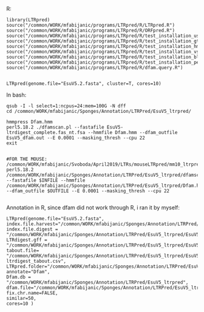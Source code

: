 R:

```
library(LTRpred)
source("/common/WORK/mfabijanic/programs/LTRpred/R/LTRpred.R")
source("/common/WORK/mfabijanic/programs/LTRpred/R/ORFpred.R")
source("/common/WORK/mfabijanic/programs/LTRpred/R/test_installation_usearch.R")
source("/common/WORK/mfabijanic/programs/LTRpred/R/test_installation_gt.R")
source("/common/WORK/mfabijanic/programs/LTRpred/R/test_installation_hmmer.R")
source("/common/WORK/mfabijanic/programs/LTRpred/R/test_installation_vsearch.R")
source("/common/WORK/mfabijanic/programs/LTRpred/R/test_installation_blast.R")
source("/common/WORK/mfabijanic/programs/LTRpred/R/test_installation_perl.R")
source("/common/WORK/mfabijanic/programs/LTRpred/R/dfam.query.R")


LTRpred(genome.file="EsuV5.2.fasta", cluster=T, cores=10)

```

In bash:

```
qsub -I -l select=1:ncpus=24:mem=100G -N dff
cd /common/WORK/mfabijanic/Sponges/Annotation/LTRPred/EsuV5_ltrpred/

hmmpress Dfam.hmm
perl5.18.2 ./dfamscan.pl --fastafile EsuV5-ltrdigest_complete.fas_nt.fsa --hmmfile Dfam.hmm --dfam_outfile EsuV5_dfam.out --E 0.0001 --masking_thresh --cpu 22 
exit


#FOR THE MOUSE:
/common/WORK/mfabijanic/Svoboda/April2019/LTRs/mouseLTRpred/mm10_ltrpred/
perl5.18.2 /common/WORK/mfabijanic/Sponges/Annotation/LTRPred/EsuV5_ltrpred/dfamscan.pl --fastafile $INFILE --hmmfile /common/WORK/mfabijanic/Sponges/Annotation/LTRPred/EsuV5_ltrpred/Dfam.hmm --dfam_outfile $OUTFILE --E 0.0001 --masking_thresh --cpu 22 


```

Annotation in R, since dfam did not work through R, i ran it by myself:
```
LTRpred(genome.file="EsuV5.2.fasta", 
index.file.harvest="/common/WORK/mfabijanic/Sponges/Annotation/LTRPred/EsuV5_ltrpred/EsuV5_ltrharvest/EsuV5_index.fsa",
index.file.digest = "/common/WORK/mfabijanic/Sponges/Annotation/LTRPred/EsuV5_ltrpred/EsuV5_ltrdigest/EsuV5_index_ltrdigest.fsa",
LTRdigest.gff = "/common/WORK/mfabijanic/Sponges/Annotation/LTRPred/EsuV5_ltrpred/EsuV5_ltrdigest/EsuV5_LTRdigestPrediction.gff",
tabout.file= "/common/WORK/mfabijanic/Sponges/Annotation/LTRPred/EsuV5_ltrpred/EsuV5_ltrdigest/EsuV5-ltrdigest_tabout.csv",
LTRpred.folder="/common/WORK/mfabijanic/Sponges/Annotation/LTRPred/EsuV5_ltrpred/",  
annotate="Dfam", 
Dfam.db = "/common/WORK/mfabijanic/Sponges/Annotation/LTRPred/EsuV5_ltrpred", 
dfam.file="/common/WORK/mfabijanic/Sponges/Annotation/LTRPred/EsuV5_ltrpred/EsuV5_dfam.out",
fix.chr.name=FALSE,
similar=50,
cores=10 )
```

